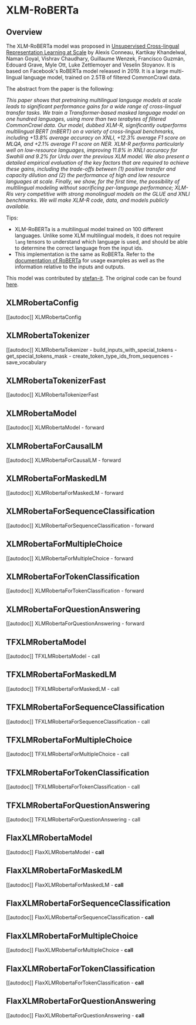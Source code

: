 <!--Copyright 2020 The HuggingFace Team. All rights reserved.

Licensed under the Apache License, Version 2.0 (the "License"); you may not use this file except in compliance with
the License. You may obtain a copy of the License at

http://www.apache.org/licenses/LICENSE-2.0

Unless required by applicable law or agreed to in writing, software distributed under the License is distributed on
an "AS IS" BASIS, WITHOUT WARRANTIES OR CONDITIONS OF ANY KIND, either express or implied. See the License for the
specific language governing permissions and limitations under the License.
-->

# XLM-RoBERTa

## Overview

The XLM-RoBERTa model was proposed in [Unsupervised Cross-lingual Representation Learning at Scale](https://arxiv.org/abs/1911.02116) by Alexis Conneau, Kartikay Khandelwal, Naman Goyal, Vishrav Chaudhary, Guillaume
Wenzek, Francisco Guzmán, Edouard Grave, Myle Ott, Luke Zettlemoyer and Veselin Stoyanov. It is based on Facebook's
RoBERTa model released in 2019. It is a large multi-lingual language model, trained on 2.5TB of filtered CommonCrawl
data.

The abstract from the paper is the following:

*This paper shows that pretraining multilingual language models at scale leads to significant performance gains for a
wide range of cross-lingual transfer tasks. We train a Transformer-based masked language model on one hundred
languages, using more than two terabytes of filtered CommonCrawl data. Our model, dubbed XLM-R, significantly
outperforms multilingual BERT (mBERT) on a variety of cross-lingual benchmarks, including +13.8% average accuracy on
XNLI, +12.3% average F1 score on MLQA, and +2.1% average F1 score on NER. XLM-R performs particularly well on
low-resource languages, improving 11.8% in XNLI accuracy for Swahili and 9.2% for Urdu over the previous XLM model. We
also present a detailed empirical evaluation of the key factors that are required to achieve these gains, including the
trade-offs between (1) positive transfer and capacity dilution and (2) the performance of high and low resource
languages at scale. Finally, we show, for the first time, the possibility of multilingual modeling without sacrificing
per-language performance; XLM-Ris very competitive with strong monolingual models on the GLUE and XNLI benchmarks. We
will make XLM-R code, data, and models publicly available.*

Tips:

- XLM-RoBERTa is a multilingual model trained on 100 different languages. Unlike some XLM multilingual models, it does
  not require `lang` tensors to understand which language is used, and should be able to determine the correct
  language from the input ids.
- This implementation is the same as RoBERTa. Refer to the [documentation of RoBERTa](roberta) for usage examples
  as well as the information relative to the inputs and outputs.

This model was contributed by [stefan-it](https://huggingface.co/stefan-it). The original code can be found [here](https://github.com/pytorch/fairseq/tree/master/examples/xlmr).


## XLMRobertaConfig

[[autodoc]] XLMRobertaConfig

## XLMRobertaTokenizer

[[autodoc]] XLMRobertaTokenizer
    - build_inputs_with_special_tokens
    - get_special_tokens_mask
    - create_token_type_ids_from_sequences
    - save_vocabulary

## XLMRobertaTokenizerFast

[[autodoc]] XLMRobertaTokenizerFast

## XLMRobertaModel

[[autodoc]] XLMRobertaModel
    - forward

## XLMRobertaForCausalLM

[[autodoc]] XLMRobertaForCausalLM
    - forward

## XLMRobertaForMaskedLM

[[autodoc]] XLMRobertaForMaskedLM
    - forward

## XLMRobertaForSequenceClassification

[[autodoc]] XLMRobertaForSequenceClassification
    - forward

## XLMRobertaForMultipleChoice

[[autodoc]] XLMRobertaForMultipleChoice
    - forward

## XLMRobertaForTokenClassification

[[autodoc]] XLMRobertaForTokenClassification
    - forward

## XLMRobertaForQuestionAnswering

[[autodoc]] XLMRobertaForQuestionAnswering
    - forward

## TFXLMRobertaModel

[[autodoc]] TFXLMRobertaModel
    - call

## TFXLMRobertaForMaskedLM

[[autodoc]] TFXLMRobertaForMaskedLM
    - call

## TFXLMRobertaForSequenceClassification

[[autodoc]] TFXLMRobertaForSequenceClassification
    - call

## TFXLMRobertaForMultipleChoice

[[autodoc]] TFXLMRobertaForMultipleChoice
    - call

## TFXLMRobertaForTokenClassification

[[autodoc]] TFXLMRobertaForTokenClassification
    - call

## TFXLMRobertaForQuestionAnswering

[[autodoc]] TFXLMRobertaForQuestionAnswering
    - call

## FlaxXLMRobertaModel

[[autodoc]] FlaxXLMRobertaModel
    - __call__

## FlaxXLMRobertaForMaskedLM

[[autodoc]] FlaxXLMRobertaForMaskedLM
    - __call__

## FlaxXLMRobertaForSequenceClassification

[[autodoc]] FlaxXLMRobertaForSequenceClassification
    - __call__

## FlaxXLMRobertaForMultipleChoice

[[autodoc]] FlaxXLMRobertaForMultipleChoice
    - __call__

## FlaxXLMRobertaForTokenClassification

[[autodoc]] FlaxXLMRobertaForTokenClassification
    - __call__

## FlaxXLMRobertaForQuestionAnswering

[[autodoc]] FlaxXLMRobertaForQuestionAnswering
    - __call__
